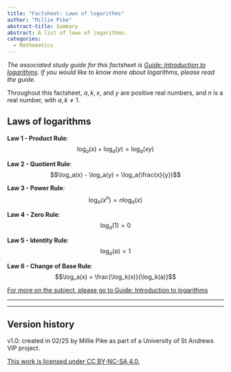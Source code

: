 ```yaml
---
title: "Factsheet: Laws of logarithms"
author: "Millie Pike"
abstract-title: Summary
abstract: A list of laws of logarithms.
categories:
  - Mathematics
---
```


*The associated study guide for this factsheet is [Guide: Introduction to logarithms](../studyguides/logarithms.qmd). If you would like to know more about logarithms, please read the guide.*

Throughout this factsheet, $a,k, x,$ and $y$ are positive real numbers, and $n$ is a real number, with $a, k \neq 1$.

## Laws of logarithms {-}

**Law 1 - Product Rule**: $$\log_a(x) + \log_a(y) = \log_a(xy)$$


**Law 2 - Quotient Rule**: $$\log_a(x) - \log_a(y) = \log_a(\frac{x}{y})$$


**Law 3 - Power Rule**: $$\log_a(x^n) = n\log_a(x)$$


**Law 4 - Zero Rule**: $$\log_a(1) = 0$$


**Law 5 - Identity Rule**: $$\log_a(a) = 1$$


**Law 6 - Change of Base Rule**: $$\log_a(x) = \frac{\log_k(x)}{\log_k(a)}$$


[For more on the subject, please go to Guide: Introduction to logarithms](../studyguides/logarithms.qmd)

---

---

## Version history {-}

v1.0: created in 02/25 by Millie Pike as part of a University of St Andrews VIP project.

[This work is licensed under CC BY-NC-SA 4.0.](https://creativecommons.org/licenses/by-nc-sa/4.0/?ref=chooser-v1)
